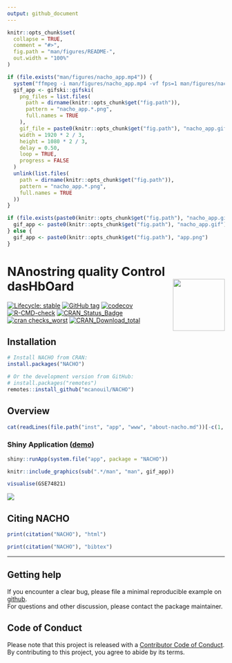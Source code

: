 ```yaml
---
output: github_document
---
```


<!-- README.md is generated from README.Rmd. Please edit that file -->

```r
knitr::opts_chunk$set(
  collapse = TRUE,
  comment = "#>",
  fig.path = "man/figures/README-",
  out.width = "100%"
)

if (file.exists("man/figures/nacho_app.mp4")) {
  system("ffmpeg -i man/figures/nacho_app.mp4 -vf fps=1 man/figures/nacho_app%04d.png")
  gif_app <- gifski::gifski(
    png_files = list.files(
      path = dirname(knitr::opts_chunk$get("fig.path")),
      pattern = "nacho_app.*.png",
      full.names = TRUE
    ),
    gif_file = paste0(knitr::opts_chunk$get("fig.path"), "nacho_app.gif"),
    width = 1920 * 2 / 3,
    height = 1080 * 2 / 3,
    delay = 0.50,
    loop = TRUE,
    progress = FALSE
  )
  unlink(list.files(
    path = dirname(knitr::opts_chunk$get("fig.path")),
    pattern = "nacho_app.*.png",
    full.names = TRUE
  ))
}

if (file.exists(paste0(knitr::opts_chunk$get("fig.path"), "nacho_app.gif"))) {
  gif_app <- paste0(knitr::opts_chunk$get("fig.path"), "nacho_app.gif")
} else {
  gif_app <- paste0(knitr::opts_chunk$get("fig.path"), "app.png")
}
```

# NAnostring quality Control dasHbOard <img src="man/figures/nacho_hex.png" align="right" width="120" />

<!-- badges: start -->
[![Lifecycle: stable](https://img.shields.io/badge/lifecycle-stable-brightgreen.svg)](https://lifecycle.r-lib.org/articles/stages.html)
[![GitHub tag](https://img.shields.io/github/tag/mcanouil/NACHO.svg?label=latest tag&include_prereleases)](https://github.com/mcanouil/NACHO)
[![codecov](https://codecov.io/gh/mcanouil/NACHO/branch/main/graph/badge.svg)](https://app.codecov.io/gh/mcanouil/NACHO?branch=main)
[![R-CMD-check](https://github.com/mcanouil/NACHO/workflows/R-CMD-check/badge.svg)](https://github.com/mcanouil/NACHO/actions)
[![CRAN_Status_Badge](https://www.r-pkg.org/badges/version-ago/NACHO)](https://cran.r-project.org/package=NACHO)
[![cran checks_worst](https://badges.cranchecks.info/worst/NACHO)](https://cran.r-project.org/web/checks/check_results_NACHO.html)
[![CRAN_Download_total](https://cranlogs.r-pkg.org/badges/NACHO)](https://cran.r-project.org/package=NACHO)
<!-- badges: end -->

## Installation

```r
# Install NACHO from CRAN:
install.packages("NACHO")

# Or the development version from GitHub:
# install.packages("remotes")
remotes::install_github("mcanouil/NACHO")
```

## Overview 

```r
cat(readLines(file.path("inst", "app", "www", "about-nacho.md"))[-c(1, 2)], sep = "\n")
```

### Shiny Application ([demo](https://mcanouil.shinyapps.io/NACHO_data/))

```r
shiny::runApp(system.file("app", package = "NACHO"))
```
```r
knitr::include_graphics(sub(".*/man", "man", gif_app))
```


```r
visualise(GSE74821)
```

![](man/figures/README-visualise.png)

## Citing NACHO

```r
print(citation("NACHO"), "html")
```

```r
print(citation("NACHO"), "bibtex")
```

---

## Getting help

If you encounter a clear bug, please file a minimal reproducible example on [github](https://github.com/mcanouil/NACHO/issues).  
For questions and other discussion, please contact the package maintainer.

## Code of Conduct

Please note that this project is released with a [Contributor Code of Conduct](https://contributor-covenant.org/version/2/0/CODE_OF_CONDUCT.html).  
By contributing to this project, you agree to abide by its terms.
